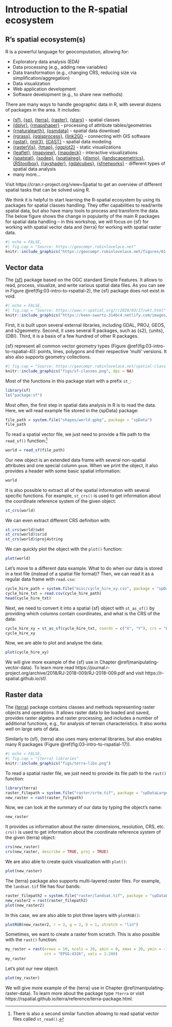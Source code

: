 # Introduction to the R-spatial ecosystem {#rspatial}

## R's spatial ecosystem(s)

R is a powerful language for geocomputation, allowing for: 

- Exploratory data analysis (EDA)
- Data processing (e.g., adding new variables)
- Data transformation (e.g., changing CRS, reducing size via simplification/aggregation)
- Data visualization
- Web application development
- Software development (e.g., to share new methods)

There are many ways to handle geographic data in R, with several dozens of packages in the area.
It includes:

- [{sf}](https://github.com/r-spatial/sf),
[{sp}](https://github.com/edzer/sp),
[{terra}](https://github.com/rspatial/terra),
[{raster}](https://github.com/rspatial/raster), [{stars}](https://github.com/r-spatial/stars) - spatial classes
- [{dplyr}](https://github.com/tidyverse/dplyr), [{rmapshaper}](https://github.com/ateucher/rmapshaper) - processing of attribute tables/geometries 
- [{rnaturalearth}](https://github.com/ropensci/rnaturalearth), [{osmdata}](https://github.com/ropensci/osmdata) - spatial data download
- [{rgrass}](https://github.com/rsbivand/rgrass), [{qgisprocess}](https://github.com/paleolimbot/qgisprocess), [{link2GI}](https://github.com/r-spatial/link2GI) - connecting with GIS software
- [{gstat}](https://github.com/r-spatial/gstat), [{mlr3}](https://github.com/mlr-org/mlr3), [{CAST}](https://github.com/HannaMeyer/CAST) - spatial data modeling
- [{rasterVis}](https://github.com/oscarperpinan/rastervis), [{tmap}](https://github.com/mtennekes/tmap), [{ggplot2}](https://github.com/tidyverse/ggplot2) - static visualizations
- [{leaflet}](https://github.com/rstudio/leaflet), [{mapview}](https://github.com/r-spatial/mapview), [{mapdeck}](https://github.com/SymbolixAU/mapdeck) - interactive visualizations
- [{spatstat}](http://spatstat.org/), [{spdep}](https://github.com/r-spatial/spdep), [{spatialreg}](https://github.com/r-spatial/spatialreg), [{dismo}](https://github.com/rspatial/dismo), [{landscapemetrics}](https://github.com/r-spatialecology/landscapemetrics), [{RStoolbox}](http://bleutner.github.io/RStoolbox/rstbx-docu/RStoolbox.html), [{rayshader}](https://github.com/tylermorganwall/rayshader), [{gdalcubes}](https://github.com/appelmar/gdalcubes_R), [{sfnetworks}](https://github.com/luukvdmeer/sfnetworks) - different types of spatial data analysis
- many more...

Visit https://cran.r-project.org/view=Spatial to get an overview of different spatial tasks that can be solved using R.

We think it is helpful to start learning the R-spatial ecosystem by using its packages for spatial classes handling.
They offer capabilities to read/write spatial data, but also have many tools to process and transform the data.
The below figure shows the change in popularity of the main R packages for spatial data handling -- in this workshop, we will focus on {sf} for working with spatial vector data and {terra} for working with spatial raster data.

```r
#| echo = FALSE,
#| fig.cap = "Source: https://geocompr.robinlovelace.net"
knitr::include_graphics("https://geocompr.robinlovelace.net/figures/01-cranlogs.png")
```

## Vector data

The [{sf}](https://github.com/r-spatial/sf) package based on the OGC standard Simple Features.
It allows to read, process, visualize, and write various spatial data files.
As you can see in Figure \@ref(fig:03-intro-to-rspatial-2), the {sf} package does not exist in void.

```r
#| echo = FALSE,
#| fig.cap = "Source: https://www.r-spatial.org/r/2020/03/17/wkt.html"
knitr::include_graphics("https://keen-swartz-3146c4.netlify.com/images/sf_deps.png")
```

First, it is built upon several external libraries, including GDAL, PROJ, GEOS, and s2geometry.
Second, it uses several R packages, such as {s2}, {units}, {DBI}.
Third, it is a basis of a few hundred of other R packages.

{sf} represent all common vector geometry types (Figure \@ref(fig:03-intro-to-rspatial-4)): points, lines, polygons and their respective ‘multi’ versions.
It also also supports geometry collections.

```r
#| fig.cap = "Source: https://geocompr.robinlovelace.net/spatial-class.html?q=sf%20classes#intro-sf"
knitr::include_graphics("figs/sf-classes.png", dpi = NA)
```

Most of the functions in this package start with a prefix `st_`:

```r
library(sf)
ls("package:sf")
```

Most often, the first step in spatial data analysis in R is to read the data.
Here, we will read example file stored in the {spData} package:

```r
file_path = system.file("shapes/world.gpkg", package = "spData")
file_path
```

To read a spatial vector file, we just need to provide a file path to the `read_sf()` function:^[There is also a second similar function allowing to read spatial vector files called `st_read()`.]

```r
world = read_sf(file_path)
```

Our new object is an extended data frame with several non-spatial attributes and one special column `geom`.
When we print the object, it also provides a header with some basic spatial information:

```r
world
```

It is also possible to extract all of the spatial information with several specific functions.
For example, `st_crs()` is used to get information about the coordinate reference system of the given object:

```r
st_crs(world)
```

We can even extract different CRS definition with:

```r
st_crs(world)$wkt
st_crs(world)$srid
st_crs(world)$proj4string
```

We can quickly plot the object with the `plot()` function:

```r
plot(world)
```

Let's move to a different data example.
What to do when our data is stored in a text file (instead of a spatial file format)?
Then, we can read it as a regular data frame with `read.csv`:

```r
cycle_hire_path = system.file("misc/cycle_hire_xy.csv", package = "spData")
cycle_hire_txt = read.csv(cycle_hire_path)
head(cycle_hire_txt)
```

Next, we need to convert it into a spatial {sf} object with `st_as_sf()` by providing which columns contain coordinates, and what is the CRS of the data:

```r
cycle_hire_xy = st_as_sf(cycle_hire_txt, coords = c("X", "Y"), crs = "EPSG:4326")
cycle_hire_xy
```

Now, we are able to plot and analyse the data:

```r
plot(cycle_hire_xy)
```

We will give more example of the {sf} use in Chapter \@ref(manipulating-vector-data).
To learn more read https://journal.r-project.org/archive/2018/RJ-2018-009/RJ-2018-009.pdf and visit https://r-spatial.github.io/sf/.

## Raster data

The [{terra}](https://github.com/rspatial/terra) package contains classes and methods representing raster objects and operations.
It allows raster data to be loaded and saved, provides raster algebra and raster processing, and includes a number of additional functions, e.g., for analysis of terrain characteristics.
It also works well on large sets of data.

Similarly to {sf}, {terra} also uses many external libraries, but also enables many R packages (Figure \@ref(fig:03-intro-to-rspatial-17)).

```r
#| echo = FALSE,
#| fig.cap = "{terra} libraries"
knitr::include_graphics("figs/terra-libs.png")
```

To read a spatial raster file, we just need to provide its file path to the `rast()` function:

```r
library(terra)
raster_filepath = system.file("raster/srtm.tif", package = "spDataLarge")
new_raster = rast(raster_filepath)
```

Now, we can look at the summary of our data by typing the object's name:

```r
new_raster
```

It provides us information about the raster dimensions, resolution, CRS, etc.
`crs()` is used to get information about the coordinate reference system of the given {terra} object:

```r
crs(new_raster)
crs(new_raster, describe = TRUE, proj = TRUE)
```

We are also able to create quick visualization with `plot()`:

```r
plot(new_raster)
```

The {terra} package also supports multi-layered raster files.
For example, the `landsat.tif` file has four bands:

```r
raster_filepath2 = system.file("raster/landsat.tif", package = "spDataLarge")
new_raster2 = rast(raster_filepath2)
plot(new_raster2)
```

In this case, we are also able to plot three layers with `plotRGB()`:

```r
plotRGB(new_raster2, r = 3, g = 2, b = 1, stretch = "lin")
```

Sometimes, we want to create a raster from scratch. 
This is also possible with the `rast()` function:

```r
my_raster = rast(nrows = 10, ncols = 20, xmin = 0, xmax = 20, ymin = -10, ymax = 0,
                 crs = "EPSG:4326", vals = 1:200)
my_raster
```

Let's plot our new object:

```r
plot(my_raster)
```

We will give more example of the {terra} use in Chapter \@ref(manipulating-raster-data).
To learn more about the package type `?terra` or visit https://rspatial.github.io/terra/reference/terra-package.html.
